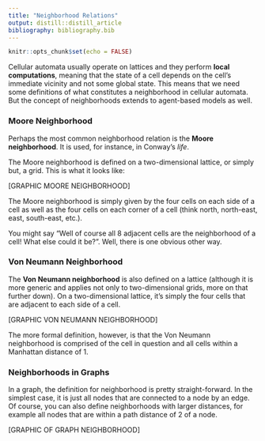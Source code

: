 ```yaml
---
title: "Neighborhood Relations"
output: distill::distill_article
bibliography: bibliography.bib
---
```


```r
knitr::opts_chunk$set(echo = FALSE)
```

Cellular automata usually operate on lattices and they perform **local computations**, meaning that the state of a cell depends on the cell's immediate vicinity and not some global state.
This means that we need some definitions of what constitutes a neighborhood in cellular automata.
But the concept of neighborhoods extends to agent-based models as well.

### Moore Neighborhood

Perhaps the most common neighborhood relation is the **Moore neighborhood**.
It is used, for instance, in Conway's *life*.

The Moore neighborhood is defined on a two-dimensional lattice, or simply but, a grid.
This is what it looks like:

[GRAPHIC MOORE NEIGHBORHOOD]

The Moore neighborhood is simply given by the four cells on each side of a cell as well as the four cells on each corner of a cell (think north, north-east, east, south-east, etc.).

You might say "Well of course all 8 adjacent cells are the neighborhood of a cell! What else could it be?".
Well, there is one obvious other way.

### Von Neumann Neighborhood

The **Von Neumann neighborhood** is also defined on a lattice (although it is more generic and applies not only to two-dimensional grids, more on that further down).
On a two-dimensional lattice, it's simply the four cells that are adjacent to each side of a cell.

[GRAPHIC VON NEUMANN NEIGHBORHOOD]

The more formal definition, however, is that the Von Neumann neighborhood is comprised of the cell in question and all cells within a Manhattan distance of 1.


### Neighborhoods in Graphs

In a graph, the definition for neighborhood is pretty straight-forward.
In the simplest case, it is just all nodes that are connected to a node by an edge.
Of course, you can also define neighborhoods with larger distances, for example all nodes that are within a path distance of 2 of a node.

[GRAPHIC OF GRAPH NEIGHBORHOOD]











